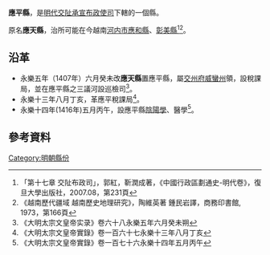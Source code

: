 '''應平縣'''，是[[明代|明代]][[交阯承宣布政使司|交阯承宣布政使司]]下轄的一個縣。

原名'''應天縣'''，治所可能在今越南[[河内市|河内市]][[應和縣|應和縣]]、[[彰美縣|彰美縣]]<ref>「第十七章 交阯布政司」，郭紅，靳潤成著，《中國行政區劃通史-明代卷》，復旦大學出版社，2007.08，第231頁</ref><ref>《越南歷代疆域 越南歷史地理研究》，陶維英著 鍾民岩譯，商務印書館, 1973，第166頁</ref>。
== 沿革 ==
* 永樂五年（1407年）六月癸未改'''應天縣'''置應平縣，屬[[交州府|交州府]][[威蠻州|威蠻州]]領，設稅課局，並在應平縣之三議河設巡檢司<ref>《大明太宗文皇帝实录》卷六十八永樂五年六月癸未朔</ref>。
* 永樂十三年八月丁亥，革應平稅課局<ref>《大明太宗文皇帝實錄》卷一百六十七永樂十三年八月丁亥</ref>。
* 永樂十四年(1416年)五月丙午，設應平縣[[陰陽學官|陰陽學]]、醫學<ref>《大明太宗文皇帝實錄》卷一百七十六永樂十四年五月丙午</ref>。
== 參考資料 ==
{{reflist}}
{{交阯承宣布政使司行政區劃}}
[[Category:明朝縣份|Category:明朝縣份]]
